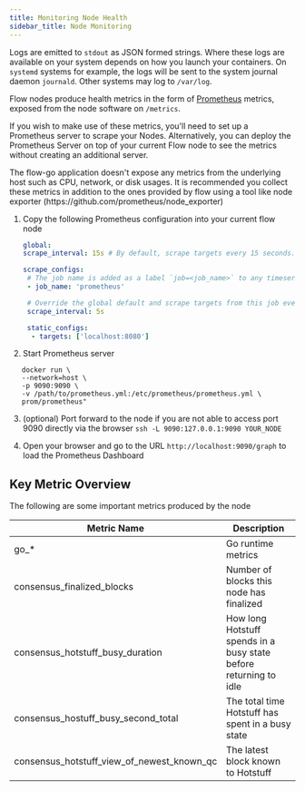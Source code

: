 ```yaml
---
title: Monitoring Node Health
sidebar_title: Node Monitoring
---
```


<Callout type="info" title="Logs">

Logs are emitted to `stdout` as JSON formed strings. Where these logs are available on your system depends on how you launch your containers. On `systemd` systems for example, the logs will be sent to the system journal daemon `journald`. Other systems may log to `/var/log`.

</Callout>

Flow nodes produce health metrics in the form of [Prometheus](https://prometheus.io) metrics, exposed from the node software on `/metrics`.

If you wish to make use of these metrics, you'll need to set up a Prometheus server to scrape your Nodes. Alternatively, you can deploy the Prometheus Server on top of your current Flow node to see the metrics without creating an additional server.

<Callout type="info" title="Host Metrics">
The flow-go application doesn't expose any metrics from the underlying host such as CPU, network, or disk usages. It is recommended you collect these metrics in addition to the ones provided by flow using a tool like node exporter (https://github.com/prometheus/node_exporter)
</Callout>

1. Copy the following Prometheus configuration into your current flow node
   ```yml:title=prometheus.yml
   global:
   scrape_interval: 15s # By default, scrape targets every 15 seconds.

   scrape_configs:
    # The job name is added as a label `job=<job_name>` to any timeseries scraped from this config.
    - job_name: 'prometheus'

    # Override the global default and scrape targets from this job every 5 seconds.
    scrape_interval: 5s

    static_configs:
     - targets: ['localhost:8080']
   ```

2. Start Prometheus server
```shell:
   docker run \
   --network=host \
   -p 9090:9090 \
   -v /path/to/prometheus.yml:/etc/prometheus/prometheus.yml \
   prom/prometheus"
```
3. (optional) Port forward to the node if you are not able to access port 9090 directly via the browser
   `ssh -L 9090:127.0.0.1:9090 YOUR_NODE`

4. Open your browser and go to the URL `http://localhost:9090/graph` to load the Prometheus Dashboard

## Key Metric Overview

The following are some important metrics produced by the node

| Metric Name                                | Description                                                       |
|--------------------------------------------|-------------------------------------------------------------------|
| go_*                                       | Go runtime metrics                                                |
| consensus_finalized_blocks                 | Number of blocks this node has finalized                          |
| consensus_hotstuff_busy_duration           | How long Hotstuff spends in a busy state before returning to idle |
| consensus_hostuff_busy_second_total        | The total time Hotstuff has spent in a busy state                 |
| consensus_hotstuff_view_of_newest_known_qc | The latest block known to Hotstuff                                |
